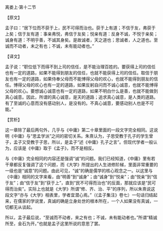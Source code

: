 

离娄上·第十二节

【原文】

孟子曰：“居下位而不获于上，民不可得而治也。获于上有道；不信于友，弗获于上矣；信于友有道：事亲弗悦，弗信于友矣；悦亲有道：反身不诚，不悦于亲矣；诚身有道：不明乎善，不诚其身矣。是故诚者，天之道也；思诚者，人之道也。至诚而不动者，未之有也；不诚，未有能动者也。”

【译文】

孟子说：“职位低下而得不到上司的信任，是不能治理百姓的。要获得上司的信任也有一定的道路，如果不能得到朋友的信任，也就不能获得上司的信任。取信于朋友也有一定的道路，如果侍奉父母而不能博得父母的欢心，也就不能得到朋友的信任。博得父母的欢心也有一定的道路，如果反躬自问而不诚心诚意，也就不能博得父母的欢心。要想诚心诚意也有一定的道路，如果不明白什么是善，也就不能做到真心诚意。因此，所谓的真心诚意，是天的道路；追求真心诚意，是人类的道路。有了至诚的心意而没有感动别人，是没有的。不真心诚意，要感动别人也是不可能。”

【赏析】

这一章除了最后两句外，几乎与《中庸》第二十章里面的一段文字完全相同。这说明《中庸》与“思孟学派”之间的密切关系。朱熹认为，子思受教于孔子的学生曾子，孟子又受教于子思，所以，是孟子“述《中庸》孔子之言”。但现代学者一般认为，应该是《中庸》取于《孟子》，而不是相反。

与《中庸》完全相同的内容还是强调“诚”的问题。我们已经知道，《中庸》里有若干章都反复强调了这个问题，而《大学》所提出的人生进修阶梯，里面非常重要的一级也是“诚意”的问题。由此可见，“诚”的确是儒学的核心观念之一。以这里与《中庸》相同的文字来看，由“明善”到“诚身”；由“诚身”到“悦亲”；由“悦亲”到“信于友”；由“信于友”到“获于上”，直到“民不可得而治也”的反面，那就应该是“民可得而治矣”。实际上也就是《大学》所谓“修、齐、治、平”的序列，所以朱熹说这段文字“亦与《大学》相表里，学者宜潜心焉。”（《孟子集注》卷七）一句话归结起来，在儒家的学说里，真诚的确是立身处世的根本所在，一个人如果没有真诚，一切都无从谈起。

所以，孟子最后说，“至诚而不动者，来之有也；不诚，未有能动者也。”所谓“精诚所至，金石为开。”也就是孟子这里所说的意思了罢。

